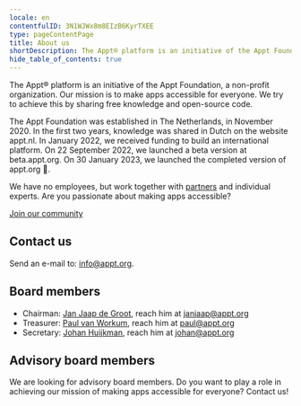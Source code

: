 ```yaml
---
locale: en
contentfulID: 3N1WJWx8m8EIzB6KyrTXEE
type: pageContentPage
title: About us
shortDescription: The Appt® platform is an initiative of the Appt Foundation, a non-profit organization.
hide_table_of_contents: true
---
```


The Appt® platform is an initiative of the Appt Foundation, a non-profit organization. Our mission is to make apps accessible for everyone. We try to achieve this by sharing free knowledge and open-source code.

The Appt Foundation was established in The Netherlands, in November 2020. In the first two years, knowledge was shared in Dutch on the website appt.nl. In January 2022, we received funding to build an international platform. On 22 September 2022, we launched a beta version at beta.appt.org. On 30 January 2023, we launched the completed version of appt.org 🎉.

We have no employees, but work together with [partners](/en/partners) and individual experts. Are you passionate about making apps accessible?

[Join our community](https://appt.li/slack)

## Contact us

Send an e-mail to: [info@appt.org](mailto:info@appt.org).

## Board members

- Chairman: [Jan Jaap de Groot](https://www.linkedin.com/in/jan-jaap/), reach him at [janjaap@appt.org](mailto:janjaap@appt.org)
- Treasurer: [Paul van Workum](https://www.linkedin.com/in/paulvanworkum/), reach him at [paul@appt.org](mailto:paul@appt.org)
- Secretary: [Johan Huijkman](https://www.linkedin.com/in/johanhuijkman/), reach him at [johan@appt.org](mailto:johan@appt.org)

## Advisory board members

We are looking for advisory board members. Do you want to play a role in achieving our mission of making apps accessible for everyone? Contact us!
